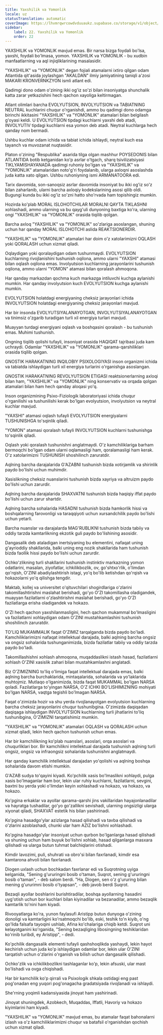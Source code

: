 ```yaml
---
title: Yaxshilik va Yomonlik
locale: uz
statusTranslation: automatic
coverImage: https://lhvmrqwrcowdvduuaukz.supabase.co/storage/v1/object/public/strapi-uploads/small_cover-educacion-fundamental.webp-2d51a7828a2b1309555be27f7e2a61a0.webp
sidebar:
    label: 22. Yaxshilik va Yomonlik
    order: 22
---
```

YAXSHILIK va YOMONLIK mavjud emas. Bir narsa bizga foydali bo'lsa, yaxshi, foydali bo'lmasa, yomon. YAXSHILIK va YOMONLIK - bu xudbin manfaatlarning va aql injiqliklarining masalasidir.

"YAXSHILIK" va "YOMONLIK" degan fojiali atamalarni ixtiro qilgan odam Atlantida qit'asida joylashgan "AKALDAN" ilmiy jamiyatining taniqli a'zosi MAKARI KRONVERNKZYON ismli atlant edi.

Qadimgi dono odam o'zining ikki og'iz so'zi bilan insoniyatga shunchalik katta zarar yetkazishini hech qachon xayoliga keltirmagan.

Atlant olimlari barcha EVOLYUTSION, INVOLYUTSION va TABIATNING NEUTRAL kuchlarini chuqur o'rganishdi, ammo bu qadimgi dono odamga birinchi ikkitasini "YAXSHILIK" va "YOMONLIK" atamalari bilan belgilash g'oyasi keldi. U EVOLYUTSION tipdagi kuchlarni yaxshi deb atadi, INVOLYUTIV tipdagi kuchlarni esa yomon deb atadi. Neytral kuchlarga hech qanday nom bermadi.

Ushbu kuchlar odam ichida va tabiat ichida ishlaydi, neytral kuch esa tayanch va muvozanat nuqtasidir.

Platon o'zining "Respublika" asarida tilga olgan mashhur POYSEDONIS bilan ATLANTIDA botib ketganidan ko'p asrlar o'tgach, sharq tsivilizatsiyasi TIKLYAMISHAYANADA qadimgi ruhoniy bo'lgan va "YAXSHILIK" va "YOMONLIK" atamalaridan noto'g'ri foydalanib, ularga axloqni asoslashda juda katta xato qilgan. Ushbu ruhoniyning ismi ARMANATOORA edi.

Tarix davomida, son-sanoqsiz asrlar davomida insoniyat bu ikki og'iz so'z bilan zaharlanib, ularni barcha axloqiy kodekslarining asosi qilib oldi. Bugungi kunda bu ikki og'iz so'zni hatto sho'rvada ham topishingiz mumkin.

Hozirda ko'plab MORAL ISLOHOTCHILAR MORALNI QAYTA TIKLASHNI xohlashadi, ammo ularning va bu qayg'uli dunyoning baxtiga ko'ra, ularning ongi "YAXSHILIK" va "YOMONLIK" orasida tiqilib qolgan.

Barcha axloq "YAXSHILIK" va "YOMONLIK" so'zlariga asoslangan, shuning uchun har qanday MORAL ISLOHOTCHI aslida REAKTSIONERDIR.

"YAXSHILIK" va "YOMONLIK" atamalari har doim o'z xatolarimizni OQLASH yoki QORALASH uchun xizmat qiladi.

Oqlaydigan yoki qoralaydigan odam tushunmaydi. EVOLYUTSION kuchlarning rivojlanishini tushunish oqilona, ammo ularni "YAXSHI" atamasi bilan oqlash oqilona emas. Involyutsion kuchlarning jarayonlarini tushunish oqilona, ammo ularni "YOMON" atamasi bilan qoralash ahmoqona.

Har qanday markazdan qochma kuch markazga intiluvchi kuchga aylanishi mumkin. Har qanday involyutsion kuch EVOLYUTSION kuchga aylanishi mumkin.

EVOLYUTSION holatdagi energiyaning cheksiz jarayonlari ichida INVOLYUTSION holatdagi energiyaning cheksiz jarayonlari mavjud.

Har bir insonda EVOLYUTSIYALANAYOTGAN, INVOLYUTSIYALANAYOTGAN va tinimsiz o'zgarib turadigan turli xil energiya turlari mavjud.

Muayyan turdagi energiyani oqlash va boshqasini qoralash - bu tushunish emas. Muhimi tushunish.

Ongning tiqilib qolishi tufayli, insoniyat orasida HAQIQAT tajribasi juda kam uchraydi. Odamlar "YAXSHILIK" va "YOMONLIK" qarama-qarshiliklari orasida tiqilib qolgan.

GNOSTIK HARAKATNING INQILOBIY PSIXOLOGIYASI inson organizmi ichida va tabiatda ishlaydigan turli xil energiya turlarini o'rganishga asoslangan.

GNOSTIK HARAKATNING REVOLYUTSION ETIGASI reaktsionerlarning axloqi bilan ham, "YAXSHILIK" va "YOMONLIK" ning konservativ va orqada qolgan atamalari bilan ham hech qanday aloqasi yo'q.

Inson organizmining Psixo-Fiziologik laboratoriyasi ichida chuqur o'rganilishi va tushunilishi kerak bo'lgan evolyutsion, involyutsion va neytral kuchlar mavjud.

"YAXSHI" atamasi oqlash tufayli EVOLYUTSION energiyalarni TUSHUNISHGA to'sqinlik qiladi.

"YOMON" atamasi qoralash tufayli INVOLYUTSION kuchlarni tushunishga to'sqinlik qiladi.

Oqlash yoki qoralash tushunishni anglatmaydi. O'z kamchiliklariga barham bermoqchi bo'lgan odam ularni oqlamasligi ham, qoralamasligi ham kerak. O'z xatolarimizni TUSHUNISH shoshilinch zaruratdir.

Aqlning barcha darajalarida G'AZABNI tushunish bizda xotirjamlik va shirinlik paydo bo'lishi uchun muhimdir.

Xasislikning cheksiz nuanslarini tushunish bizda xayriya va altruizm paydo bo'lishi uchun zarurdir.

Aqlning barcha darajalarida SHAXVATNI tushunish bizda haqiqiy iffat paydo bo'lishi uchun zarur shartdir.

Aqlning barcha sohalarida HASADNI tushunish bizda hamkorlik hissi va boshqalarning farovonligi va taraqqiyoti uchun xursandchilik paydo bo'lishi uchun yetarli.

Barcha nuanslar va darajalarda MAG'RUBLIKNI tushunish bizda tabiiy va oddiy tarzda kamtarlikning ekzotik guli paydo bo'lishining asosidir.

Dangasalik deb ataladigan inertsiyaning bu elementini, nafaqat uning g'ayrioddiy shakllarida, balki uning eng nozik shakllarida ham tushunish bizda faollik hissi paydo bo'lishi uchun zarurdir.

Ochko'zlikning turli shakllarini tushunish instinktiv markazning yomon odatlarini, masalan, ziyofatlar, ichkilikbozlik, ov, go'shtxo'rlik, o'limdan qo'rqish, O'ZINI abadiylashtirish istagi, yo'q bo'lib ketishdan qo'rqish va hokazolarni yo'q qilishga tengdir.

Maktab, kollej va universitet o'qituvchilari shogirdlariga o'zlarini takomillashtirishni maslahat berishadi, go'yo O'ZI takomillasha oladigandek, muayyan fazilatlarni o'zlashtirishni maslahat berishadi, go'yo O'ZI fazilatlarga erisha oladigandek va hokazo.

O'ZI hech qachon yaxshilanmasligini, hech qachon mukammal bo'lmasligini va fazilatlarni xohlaydigan odam O'ZINI mustahkamlashini tushunish shoshilinch zaruratdir.

TO'LIQ MUKAMMALIK faqat O'ZIMIZ tarqalganda bizda paydo bo'ladi. Kamchiliklarimizni nafaqat intellektual darajada, balki aqlning barcha ongsiz va ongsiz sohalarida tushunganimizda, bizda fazilatlar tabiiy va oddiy tarzda paydo bo'ladi.

Takomillashishni xohlash ahmoqona, muqaddaslikni istash hasad, fazilatlarni xohlash O'ZINI xasislik zahari bilan mustahkamlashni anglatadi.

Biz O'ZIMIZNING to'liq o'limiga faqat intellektual darajada emas, balki aqlning barcha burchaklarida, mintaqalarida, sohalarida va yo'laklarida muhtojmiz. Mutlaqo o'lganimizda, bizda faqat MUKAMMAL bo'lgan NARSA qoladi. Fazilatlarga to'yingan NARSA, O'Z ICHKI BO'LISHIMIZNING mohiyati bo'lgan NARSA, vaqtga tegishli bo'lmagan NARSA.

Faqat o'zimizda hozir va shu yerda rivojlanayotgan evolyutsion kuchlarning barcha cheksiz jarayonlarini chuqur tushunibgina. O'zimizda daqiqadan daqiqaga ishlaydigan INVOLYUTSION kuchlarning turli jihatlarini to'liq tushunibgina, O'ZIMIZNI tarqatishimiz mumkin.

"YAXSHILIK" va "YOMONLIK" atamalari OQLASH va QORALASH uchun xizmat qiladi, lekin hech qachon tushunish uchun emas.

Har bir kamchilikning ko'plab nuanslari, asoslari, orqa asoslari va chuqurliklari bor. Bir kamchilikni intellektual darajada tushunish aqlning turli ongsiz, ongsiz va infraongsiz sohalarida tushunishni anglatmaydi.

Har qanday kamchilik intellektual darajadan yo'qolishi va aqlning boshqa sohalarida davom etishi mumkin.

G'AZAB sudya to'qayini kiyadi. Ko'pchilik xasis bo'lmaslikni xohlaydi, pulga xasis bo'lmaganlar ham bor, lekin ular ruhiy kuchlarni, fazilatlarni, sevgini, baxtni bu yerda yoki o'limdan keyin xohlashadi va hokazo, va hokazo, va hokazo.

Ko'pgina erkaklar va ayollar qarama-qarshi jins vakillaridan hayajonlanadilar va hayratga tushadilar, go'yo go'zallikni sevishadi, ularning ongsizligi ularga xiyonat qiladi, SHAXVAT estetik his bilan yashirinadi.

Ko'pgina hasadgo'ylar azizlarga hasad qilishadi va tavba qilishadi va o'zlarini azoblashadi, chunki ular ham AZIZ bo'lishni xohlashadi.

Ko'pgina hasadgo'ylar insoniyat uchun qurbon bo'lganlarga hasad qilishadi va shuning uchun ham buyuk bo'lishni xohlab, hasad qilganlarga masxara qilishadi va ularga butun tuhmat balchiqlarini otishadi.

Kimdir lavozimi, puli, shuhrati va obro'si bilan faxrlanadi, kimdir esa kamtarona ahvoli bilan faxrlanadi.

Diogen uxlash uchun bochkadan faxrlanar edi va Suqrotning uyiga kelganida, "Sening g'ururingni bosib o'taman, Suqrot, sening g'ururingni bosib o'taman", - deb salom berdi. "Ha, Diogen, sen o'z g'ururing bilan mening g'ururimni bosib o'tyapsan", - deb javob berdi Suqrot.

Bezaqli ayollar boshlarini burishtiradilar, boshqa ayollarning hasadini uyg'otish uchun bor kuchlari bilan kiyinadilar va bezanadilar, ammo bezaqlik kamtarlik to'nini ham kiyadi.

Rivooyatlarga ko'ra, yunon faylasufi Aristipp butun dunyoga o'zining donoligi va kamtarligini ko'rsatmoqchi bo'lib, eski, teshik to'n kiyib, o'ng qo'lida falsafa tayoqini ushlab, Afina ko'chalariga chiqib ketdi. Suqrot uni kelayotganini ko'rganida, "Sening bezaqliging libosingning teshiklaridan ko'rinib turibdi, ey Aristipp", - dedi.

Ko'pchilik dangasalik elementi tufayli qashshoqlikda yashaydi, lekin hayot kechirish uchun juda ko'p ishlaydigan odamlar bor, lekin ular O'ZINI tarqatish uchun o'zlarini o'rganish va bilish uchun dangasalik qilishadi.

Ochko'zlik va ichkilikbozlikni tashlaganlar ko'p, lekin afsuski, ular mast bo'lishadi va ovga chiqishadi.

Har bir kamchilik ko'p qirrali va Psixologik shkala ostidagi eng past pog'onadan eng yuqori pog'onagacha gradatsiyada rivojlanadi va ishlaydi.

She'rning yoqimli kadansiyasida jinoyat ham yashirinadi.

Jinoyat shuningdek, Azobkech, Muqaddas, Iffatli, Havoriy va hokazo kiyimlarini ham kiyadi.

"YAXSHILIK" va "YOMONLIK" mavjud emas, bu atamalar faqat bahonalarni izlash va o'z kamchiliklarimizni chuqur va batafsil o'rganishdan qochish uchun xizmat qiladi.


